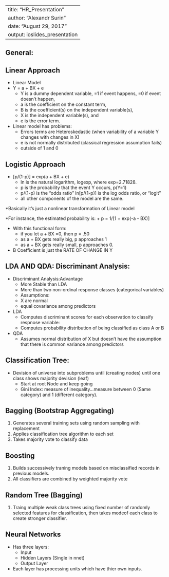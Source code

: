 <style>
body {overflow:scroll;} </style>

---
title: "HR_Presentation"
author: "Alexandr Surin"
date: "August 29, 2017"
output: ioslides_presentation
---
## General:



## Linear Approach

* Linear Model
* Y = a + BX + e 
    + Y is a dummy dependent variable, =1 if event happens, =0 if event doesn't happen, 
    + a is the coefficient on the constant term, 
    + B is the coefficient(s) on the independent variable(s), 
    + X is the independent variable(s), and 
    + e is the error term. 
* Linear model has problems:
    + Errors terms are Heteroskedastic (when variability of a variable Y changes with changes in X)
    + e is not normally distributed (classical regression assumption fails)
    + outside of 1 and 0


## Logistic Approach

* [p/(1-p)] = exp(a + BX + e)
    + ln is the natural logarithm, logexp, where exp=2.71828. 
    + p is the probability that the event Y occurs, p(Y=1) 
    + p/(1-p) is the "odds ratio" 
    ln[p/(1-p)] is the log odds ratio, or "logit" 
    + all other components of the model are the same.
    
*Basically it's just a nonlinear transformation of Linear model

*For instance, the estimated probability is: 
    + p = 1/[1 + exp(-a - BX)] 

* With this functional form: 
    + if you let a + BX =0, then p = .50 
    + as a + BX gets really big, p approaches 1 
    + as a + BX gets really small, p approaches 0. 

* B Coefficient is just the RATE OF CHANGE IN Y

## LDA AND QDA: Discriminant Analysis:

* Discriminant Analysis:Advantage
    + More Stable than LDA
    + More than two non-ordinal response classes (categorical variables)
    + Assumptions:
    + X are normal
    + equal covariance among predictors
* LDA
    + Computes discriminant scores for each observation to classify respnose variable:
    + Computes probability distribution of being classified as class A or B
* QDA
    + Assumes normal distribution of X but doesn't have the assumption that there is common variance among predictors
    
## Classification Tree:

* Devision of universe into subproblems until (creating nodes) until one class shows majority devision (leaf)
    + Start at root Node and keep going 
    + Gini Index: measure of inequality...measure between 0 (Same category) and 1 (different category).
    
## Bagging (Bootstrap Aggregating)

1. Generates  several training sets using random sampling with replacement
2. Applies classification tree algorithm to each set
3. Takes majority vote to classify data

## Boosting

1. Builds successively traning models based on misclassified records in previous models. 
2. All classifiers are combined by weighted majority vote

## Random Tree (Bagging)

1. Traing multiple weak class trees using fixed number of randomly selected features for classification, then takes modeof each class to create stronger classifier.


## Neural Networks

* Has three layers:
  + Input
  + Hidden Layers (Single in nnet)
  + Output Layer
* Each layer has processing units which have thier own inputs.
  

    